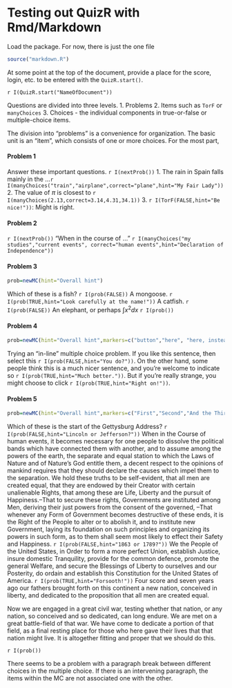 Testing out QuizR with Rmd/Markdown
========================================================

Load the package.  For now, there is just the one file
```r
source("markdown.R")
```

At some point at the top of the document, provide a place for the score, login, etc. to be entered with the ```QuizR.start()```.  

`r I(QuizR.start("NameOfDocument"))`

Questions are divided into three levels.
1. Problems
2. Items such as ```TorF``` or ```manyChoices```
3. Choices - the individual components in true-or-false or multiple-choice items.

The division into "problems" is a convenience for organization.  The basic unit is an "item", which consists of one or more choices.  For the most part, 

#### Problem 1 
Answer these important questions. `r I(nextProb())`
1. The rain in Spain falls mainly in the ...`r I(manyChoices("train","airplane",correct="plane",hint="My Fair Lady"))`
2. The value of $\pi$ is closest to `r I(manyChoices(2.13,correct=3.14,4.31,34.1))`
3. `r I(TorF(FALSE,hint="Be nice!"))`: Might is right.

#### Problem 2
`r I(nextProb())`
"When in the course of ... " `r I(manyChoices("my studies","current events", correct="human events",hint="Declaration of Independence"))`

#### Problem 3
```r
prob=newMC(hint="Overall hint")
```
Which of these is a fish? 
`r I(prob(FALSE))` A mongoose.
`r I(prob(TRUE,hint="Look carefully at the name!"))` A catfish.
`r I(prob(FALSE))` An elephant, or perhaps $\int x^2 dx$
`r I(prob())`

#### Problem 4
```r
prob=newMC(hint="Overall hint",markers=c("button","here", "here, instead"))
```
Trying an "in-line" multiple choice problem.  If you like this sentence, then select this `r I(prob(FALSE,hint="You do?"))`.  On the other hand, some people think this is a much nicer sentence, and you're welcome to indicate so `r I(prob(TRUE,hint="Much better."))`.  But if you're really strange, you might choose to click `r I(prob(TRUE,hint="Right on!"))`.

#### Problem 5
```r
prob=newMC(hint="Overall hint",markers=c("First","Second","And the Third"))
```
Which of these is the start of the Gettysburg Address?
`r I(prob(FALSE,hint="Lincoln or Jefferson?"))` When in the Course of human events, it becomes necessary for one people to dissolve the political bands which have connected them with another, and to assume among the powers of the earth, the separate and equal station to which the Laws of Nature and of Nature's God entitle them, a decent respect to the opinions of mankind requires that they should declare the causes which impel them to the separation.
We hold these truths to be self-evident, that all men are created equal, that they are endowed by their Creator with certain unalienable Rights, that among these are Life, Liberty and the pursuit of Happiness.--That to secure these rights, Governments are instituted among Men, deriving their just powers from the consent of the governed, --That whenever any Form of Government becomes destructive of these ends, it is the Right of the People to alter or to abolish it, and to institute new Government, laying its foundation on such principles and organizing its powers in such form, as to them shall seem most likely to effect their Safety and Happiness.
`r I(prob(FALSE,hint="1863 or 1789?"))` We the People of the United States, in Order to form a more perfect Union, establish Justice, insure domestic Tranquility, provide for the common defence, promote the general Welfare, and secure the Blessings of Liberty to ourselves and our Posterity, do ordain and establish this Constitution for the United States of America.
`r I(prob(TRUE,hint="Forsooth!"))` Four score and seven years ago our fathers brought forth on this continent a new nation, conceived in liberty, and dedicated to the proposition that all men are created equal.

Now we are engaged in a great civil war, testing whether that nation, or any nation, so conceived and so dedicated, can long endure. We are met on a great battle-field of that war. We have come to dedicate a portion of that field, as a final resting place for those who here gave their lives that that nation might live. It is altogether fitting and proper that we should do this.

`r I(prob())`

There seems to be a problem with a paragraph break between different choices in the multiple choice.  If there is an intervening paragraph, the items within the MC are not associated one with the other.